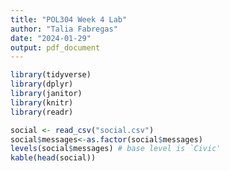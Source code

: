 ```yaml
---
title: "POL304 Week 4 Lab"
author: "Talia Fabregas"
date: "2024-01-29"
output: pdf_document
---
```


```r
library(tidyverse)
library(dplyr)
library(janitor)
library(knitr)
library(readr)
```

```r
social <- read_csv("social.csv")
social$messages<-as.factor(social$messages)
levels(social$messages) # base level is `Civic'
kable(head(social))
```

